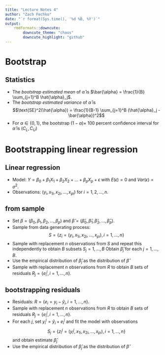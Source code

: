 ```yaml
---
title: "Lecture Notes 4"
author: "Zach Fechko"
date: "`r format(Sys.time(), '%d %B, %Y')`"
output: 
    rmdformats::downcute:
        downcute_theme: "chaos"
        downcute_highlight: "github"
---
```


# Bootstrap

## Statistics
- The *bootstrap estimated mean* of $\hat{\alpha}$ is $\bar{\alpha} = \frac{1}{B} \sum_{j=1}^B \hat{\alpha}_j$.
- The *bootstrap estimated variance* of $\hat{\alpha}$ is $$\text{SE}^2(\hat{\alpha}) = \frac{1}{B-1} \sum_{j=1}^B (\hat{\alpha}_j - \bar{\alpha})^2$$
- For $\alpha \in \{0, 1\}$, the bootstrap $(1-\alpha) \times$ 100 percent confidence interval for $\hat{\alpha}$ is $(C_L, C_U)$ 

# Bootstrapping linear regression
## Linear regression
- Model: $Y = \beta_0 + \beta_1 X_1 + \beta_2 X_2 + \dots + \beta_p X_p + \epsilon$ with $E(\epsilon) = 0$ and $Var(\epsilon) = \sigma^2$.
- Observations: $(y_i, x_{1i}, x_{2i}, \dots, x_{pi})$ for $i = 1, 2, \dots, n$.

## from sample
- Set $\beta = (\beta_0, \beta_1, \beta_2, \dots, \beta_p)$ and $\hat{\beta} = (\hat{\beta}_0, \hat{\beta}_1, \hat{\beta}_2, \dots, \hat{\beta}_p)$.
- Sample from data generating process: $$S = \{z_i = (y_i, x_{1i}, x_{2i}, \dots, x_{pi}), i=1, \dots, n \}$$
- Sample with replacement $n$ observations from $S$ and repeat this independently to obtain $B$ subsets $S_j = 1, \dots, B$
Obtain $\hat{\beta}_j$ for each $j = 1, \dots, B$.
- Use the empirical distribution of $\hat{\beta}_j$ as the distribution of $\hat{\beta}$
- Sample with replacement $n$ observations from $R$ to obtain $B$ sets of residuals $R_j = \{e_i^j, i=1, \dots, n\}$.

## bootstrapping residuals
- Residuals: $R = \{e_i = y_i - \hat{y}_i, i = 1, \dots, n\}$.
- Sample with replacement $n$ observations from $R$ to obtain $B$ sets of residuals $R_j = \{e_i^j, i=1, \dots, n\}$.
- For each $j$, set $y_i^j = \hat{y}_i + e_i^j$ and fit the model with observations $$S_j = \{z_i^j = (y_i^j, x_{1i}, x_{2i}, \dots, x_{pi}), i=1, \dots, n \}$$ and obtain estimate $\hat{\beta}_j$
- Use the empirical distribution of $\hat{\beta}_j$ as the distribution of $\hat{\beta}$